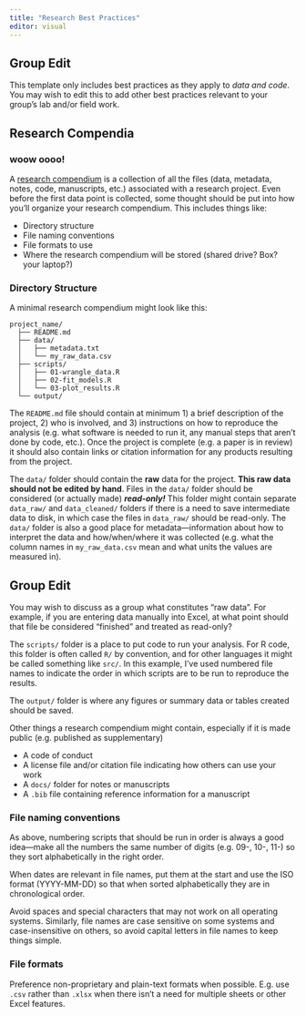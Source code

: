 ```yaml
---
title: "Research Best Practices"
editor: visual
---
```


::: callout-important
## Group Edit

This template only includes best practices as they apply to *data and code*.
You may wish to edit this to add other best practices relevant to your group's lab and/or field work.
:::

## Research Compendia

### woow oooo!

A [research compendium](https://book.the-turing-way.org/reproducible-research/compendia.html) is a collection of all the files (data, metadata, notes, code, manuscripts, etc.) associated with a research project.
Even before the first data point is collected, some thought should be put into how you'll organize your research compendium.
This includes things like:

-   Directory structure
-   File naming conventions
-   File formats to use
-   Where the research compendium will be stored (shared drive? Box? your laptop?)

### Directory Structure

A minimal research compendium might look like this:

```         
project_name/
  ├── README.md
  ├── data/
  │   ├── metadata.txt
  │   └── my_raw_data.csv
  ├── scripts/
  │   ├── 01-wrangle_data.R
  │   ├── 02-fit_models.R
  │   └── 03-plot_results.R
  └── output/
```

The `README.md` file should contain at minimum 1) a brief description of the project, 2) who is involved, and 3) instructions on how to reproduce the analysis (e.g. what software is needed to run it, any manual steps that aren't done by code, etc.).
Once the project is complete (e.g. a paper is in review) it should also contain links or citation information for any products resulting from the project.

The `data/` folder should contain the **raw** data for the project.
**This raw data should not be edited by hand**.
Files in the `data/` folder should be considered (or actually made) ***read-only!*** This folder might contain separate `data_raw/` and `data_cleaned/` folders if there is a need to save intermediate data to disk, in which case the files in `data_raw/` should be read-only.
The `data/` folder is also a good place for metadata—information about how to interpret the data and how/when/where it was collected (e.g. what the column names in `my_raw_data.csv` mean and what units the values are measured in).

::: callout-important
## Group Edit

You may wish to discuss as a group what constitutes "raw data".
For example, if you are entering data manually into Excel, at what point should that file be considered "finished" and treated as read-only?
:::

The `scripts/` folder is a place to put code to run your analysis.
For R code, this folder is often called `R/` by convention, and for other languages it might be called something like `src/`.
In this example, I've used numbered file names to indicate the order in which scripts are to be run to reproduce the results.

The `output/` folder is where any figures or summary data or tables created should be saved.

Other things a research compendium might contain, especially if it is made public (e.g. published as supplementary)

-   A code of conduct
-   A license file and/or citation file indicating how others can use your work
-   A `docs/` folder for notes or manuscripts
-   A `.bib` file containing reference information for a manuscript

### File naming conventions

As above, numbering scripts that should be run in order is always a good idea—make all the numbers the same number of digits (e.g. 09-, 10-, 11-) so they sort alphabetically in the right order.

When dates are relevant in file names, put them at the start and use the ISO format (YYYY-MM-DD) so that when sorted alphabetically they are in chronological order.

Avoid spaces and special characters that may not work on all operating systems.
Similarly, file names are case sensitive on some systems and case-insensitive on others, so avoid capital letters in file names to keep things simple.

### File formats

Preference non-proprietary and plain-text formats when possible.
E.g. use `.csv` rather than `.xlsx` when there isn't a need for multiple sheets or other Excel features.

